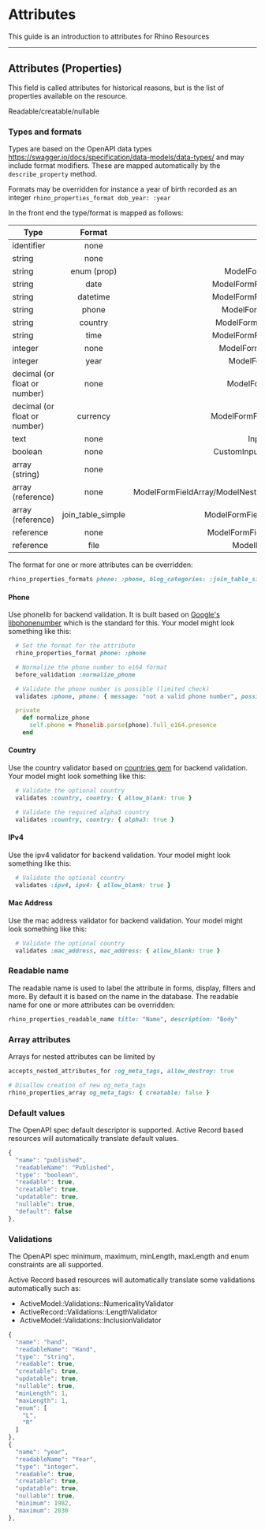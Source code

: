 # Attributes

This guide is an introduction to attributes for Rhino Resources

---

## Attributes (Properties)

This field is called attributes for historical reasons, but is the list of properties available on the resource.

Readable/creatable/nullable

### Types and formats

Types are based on the OpenAPI data types https://swagger.io/docs/specification/data-models/data-types/ and may include format modifiers. These are mapped automatically by the `describe_property` method.

Formats may be overridden for instance a year of birth recorded as an integer `rhino_properties_format dob_year: :year`

In the front end the type/format is mapped as follows:

| Type                         |      Format       |                               Component |
| ---------------------------- | :---------------: | --------------------------------------: |
| identifier                   |       none        |                                    none |
| string                       |       none        |                                   Input |
| string                       |    enum (prop)    |                      ModelFormFieldEnum |
| string                       |       date        |                  ModelFormFieldDatetime |
| string                       |     datetime      |                  ModelFormFieldDatetime |
| string                       |       phone       |                     ModelFormFieldPhone |
| string                       |      country      |                   ModelFormFieldCountry |
| string                       |       time        |                  ModelFormFieldDatetime |
| integer                      |       none        |                   ModelFormFieldInteger |
| integer                      |       year        |                      ModelFormFieldYear |
| decimal (or float or number) |       none        |                     ModelFormFieldFloat |
| decimal (or float or number) |     currency      |                  ModelFormFieldCurrency |
| text                         |       none        |                        Input (textarea) |
| boolean                      |       none        |                  CustomInput (checkbox) |
| array (string)               |       none        |                               Typeahead |
| array (reference)            |       none        | ModelFormFieldArray/ModelNestedManyForm |
| array (reference)            | join_table_simple |                ModelFormFieldJoinSimple |
| reference                    |       none        |                 ModelFormFieldReference |
| reference                    |       file        |                      ModelFormFieldFile |

The format for one or more attributes can be overridden:

```ruby
rhino_properties_formats phone: :phone, blog_categories: :join_table_simple
```

#### Phone

Use phonelib for backend validation. It is built based on [Google's libphonenumber](https://github.com/google/libphonenumber) which is the standard for this. Your model might look something like this:

```ruby
  # Set the format for the attribute
  rhino_properties_format phone: :phone

  # Normalize the phone number to e164 format
  before_validation :normalize_phone

  # Validate the phone number is possible (limited check)
  validates :phone, phone: { message: "not a valid phone number", possible: true }

  private
    def normalize_phone
      self.phone = Phonelib.parse(phone).full_e164.presence
    end
```

#### Country

Use the country validator based on [countries gem](https://github.com/countries/countries) for backend validation. Your model might look something like this:

```ruby
  # Validate the optional country
  validates :country, country: { allow_blank: true }
```

```ruby
  # Validate the required alpha3 country
  validates :country, country: { alpha3: true }
```

#### IPv4

Use the ipv4 validator for backend validation. Your model might look something like this:

```ruby
  # Validate the optional country
  validates :ipv4, ipv4: { allow_blank: true }
```

#### Mac Address

Use the mac address validator for backend validation. Your model might look something like this:

```ruby
  # Validate the optional country
  validates :mac_address, mac_address: { allow_blank: true }
```

### Readable name

The readable name is used to label the attribute in forms, display, filters and more. By default it is based on the name in the database. The readable name for one or more attributes can be overridden:

```ruby
rhino_properties_readable_name title: "Name", description: "Body"
```

### Array attributes

Arrays for nested attributes can be limited by

```ruby
accepts_nested_attributes_for :og_meta_tags, allow_destroy: true

# Disallow creation of new og_meta_tags
rhino_properties_array og_meta_tags: { creatable: false }
```

### Default values

The OpenAPI spec default descriptor is supported. Active Record based resources will automatically translate default values.

```javascript
{
  "name": "published",
  "readableName": "Published",
  "type": "boolean",
  "readable": true,
  "creatable": true,
  "updatable": true,
  "nullable": true,
  "default": false
},
```

### Validations

The OpenAPI spec minimum, maximum, minLength, maxLength and enum constraints are all supported.

Active Record based resources will automatically translate some validations automatically such as:

- ActiveModel::Validations::NumericalityValidator
- ActiveRecord::Validations::LengthValidator
- ActiveModel::Validations::InclusionValidator

```javascript
{
  "name": "hand",
  "readableName": "Hand",
  "type": "string",
  "readable": true,
  "creatable": true,
  "updatable": true,
  "nullable": true,
  "minLength": 1,
  "maxLength": 1,
  "enum": [
    "L",
    "R"
  ]
},
{
  "name": "year",
  "readableName": "Year",
  "type": "integer",
  "readable": true,
  "creatable": true,
  "updatable": true,
  "nullable": true,
  "minimum": 1982,
  "maximum": 2030
},
```
